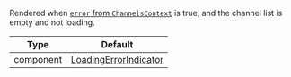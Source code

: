 Rendered when [`error` from `ChannelsContext`](../../../../contexts/channels_context.mdx#error) is true, and the channel list is empty and not loading.

| Type | Default |
| - | - |
| component | [LoadingErrorIndicator](https://github.com/GetStream/stream-chat-react-native/blob/master/package/src/components/Indicators/LoadingErrorIndicator.tsx) |
